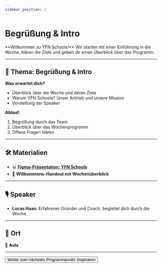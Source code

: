 ```yaml
---
sidebar_position: 3
---
```


# Begrüßung & Intro

<Admonition type="info" icon="🎤">
  **Willkommen zu YFN Schools!**  
  Wir starten mit einer Einführung in die Woche, klären die Ziele und geben dir einen Überblick über das Programm.
</Admonition>

---

## 🎯 **Thema:** Begrüßung & Intro

**Was erwartet dich?**  
- Überblick über die Woche und deren Ziele  
- Warum YFN Schools? Unser Antrieb und unsere Mission  
- Vorstellung der Speaker  

**Ablauf:**  
1. Begrüßung durch das Team  
2. Überblick über das Wochenprogramm  
3. Offene Fragen klären  

---

## 🛠️ **Materialien**

- 📊 **[Figma-Präsentation: YFN Schools](https://www.figma.com/slides/GY2Itmf9lg8P15H2uZcdvJ/YFN-Schools?node-id=1-85&t=RMREKhu23Zwcy5Iu-1)**  
- 📄 **Willkommens-Handout mit Wochenüberblick**  

---

## 🎙️ **Speaker**

- **Lucas Haas:** Erfahrener Gründer und Coach, begleitet dich durch die Woche.  

---

## 📍 **Ort**

📍 **Aula**  

---

<Button destination="/roadmap/docs/startup-basics/yfn-school/day1/inspiration">
  Weiter zum nächsten Programmpunkt: Inspiration
</Button>